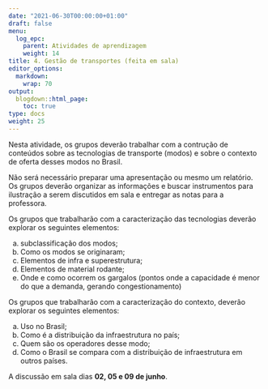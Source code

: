 ```yaml
---
date: "2021-06-30T00:00:00+01:00"
draft: false
menu:
  log_epc:
    parent: Atividades de aprendizagem
    weight: 14
title: 4. Gestão de transportes (feita em sala)
editor_options: 
  markdown: 
    wrap: 70
output: 
  blogdown::html_page:
    toc: true
type: docs
weight: 25
---
```


Nesta atividade, os grupos deverão trabalhar com a contrução de conteúdos sobre as tecnologias de transporte (modos) e sobre o contexto de oferta desses modos no Brasil. 

Não será necessário preparar uma apresentação ou mesmo um relatório. Os grupos deverão organizar as informações e buscar instrumentos para ilustração a serem discutidos em sala e entregar as notas para a professora.

Os grupos que trabalharão com a caracterização das tecnologias deverão explorar os seguintes elementos: 

a) subclassificação dos modos;   
b) Como os modos se originaram;   
c) Elementos de infra e superestrutura;   
d) Elementos de material rodante;   
e) Onde e como ocorrem os gargalos (pontos onde a capacidade é menor do que a demanda, gerando congestionamento)

Os grupos que trabalharão com a caracterização do contexto, deverão explorar os seguintes elementos: 

a) Uso no Brasil;
b) Como é a distribuição da infraestrutura no país;
c) Quem são os operadores desse modo;
d) Como o Brasil se compara com a distribuição de infraestrutura em outros países.

A discussão em sala dias **02, 05 e 09 de junho**. 
